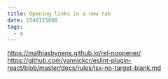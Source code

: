 ```yaml
---
title: Opening links in a new tab
date: 1548115800
tags:
  - a
---
```


https://mathiasbynens.github.io/rel-noopener/
https://github.com/yannickcr/eslint-plugin-react/blob/master/docs/rules/jsx-no-target-blank.md
